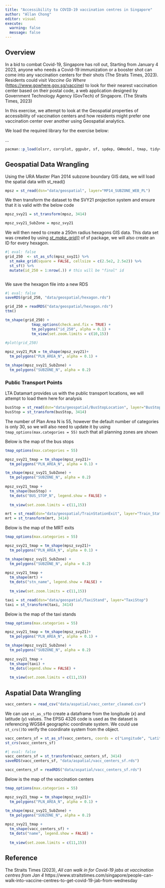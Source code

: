 ```yaml
---
title: "Accessibility to COVID-19 vaccination centres in Singapore"
author: "Allan Chong"
editor: visual
execute: 
  warning: false
  message: false
---
```


## Overview

In a bid to combat Covid-19, Singapore has roll out, Starting from January 4 2023, anyone who needs a Covid-19 immunization or a booster shot can come into any vaccination centers for their shots (The Straits Times, 2023). Residents could visit *Vaccine Go Where* (<https://www.gowhere.gov.sg/vaccine>) to look for their nearest vaccination center based on their postal code, a web application designed by Government Technology Agency (GovTech) of Singapore. (The Straits Times, 2023)

In this exercise, we attempt to look at the Geospatial properties of accessibility of vaccination centers and how residents might prefer one vaccination center over another using Geospatial analytics.

We load the required library for the exercise below:

...

```r
pacman::p_load(olsrr, corrplot, ggpubr, sf, spdep, GWmodel, tmap, tidyverse, gtsummary, SpatialAcc, ggstatsplot, reshape2)
```

## Geospatial Data Wrangling

Using the URA Master Plan 2014 subzone boundary GIS data, we will load the spatial data with st_read()

```r
mpsz = st_read(dsn="data/geospatial", layer="MP14_SUBZONE_WEB_PL")
```

We then transform the dataset to the SVY21 projection system and ensure that it is valid with the below code

```r
mpsz_svy21 = st_transform(mpsz, 3414)

mpsz_svy21_SubZone = mpsz_svy21
```

We will then need to create a 250m radius hexagons GIS data. This data set was created by using [*st_make_grid()*](https://r-spatial.github.io/sf/reference/st_make_grid.html) of sf package, we will also create an ID for every hexagon.

```r
#| eval: false
grid_250  <- st_as_sfc(mpsz_svy21) %>%
  st_make_grid(square = FALSE, cellsize = c(2.5e2, 2.5e2)) %>% 
  st_sf() %>% 
  mutate(id_250 = 1:nrow(.)) # this will be "final" id



```

We save the hexagon file into a new RDS

```r
#| eval: false
saveRDS(grid_250, "data/geospatial/hexagon.rds")
```

```r
grid_250 = readRDS("data/geospatial/hexagon.rds")
ttm()

tm_shape(grid_250) +
            tmap_options(check.and.fix = TRUE) +
            tm_polygons("id_250", alpha = 0.1) +
            tm_view(set.zoom.limits = c(10,15))
            
#plot(grid_250)
```

```r
mpsz_svy21_PLN = tm_shape(mpsz_svy21)+
  tm_polygons("PLN_AREA_N", alpha = 0.1) +

tm_shape(mpsz_svy21_SubZone) +
  tm_polygons("SUBZONE_N", alpha = 0.2)

```

### Public Transport Points

LTA Datamart provides us with the public transport locations, we will attempt to load them here for analysis

```r
busStop = st_read(dsn="data/geospatial/BusStopLocation", layer="BusStop")
busStop = st_transform(busStop, 3414)
```

The number of Plan Area N is 55, however the default number of categories is only 30, so we will also need to update it by using `tmap_options(max.categories = 55)` such that all planning zones are shown

Below is the map of the bus stops

```r
tmap_options(max.categories = 55)

mpsz_svy21_tmap = tm_shape(mpsz_svy21)+
  tm_polygons("PLN_AREA_N", alpha = 0.1) +

tm_shape(mpsz_svy21_SubZone) +
  tm_polygons("SUBZONE_N", alpha = 0.2) 
 
mpsz_svy21_tmap +
  tm_shape(busStop) + 
  tm_dots("BUS_STOP_N", legend.show = FALSE) +
  
  tm_view(set.zoom.limits = c(11,15)) 

```

```r
mrt = st_read(dsn="data/geospatial/TrainStationExit", layer="Train_Station_Exit_Layer")
mrt = st_transform(mrt, 3414)
```

Below is the map of the MRT exits

```r
tmap_options(max.categories = 55)

mpsz_svy21_tmap = tm_shape(mpsz_svy21)+
  tm_polygons("PLN_AREA_N", alpha = 0.1) +

tm_shape(mpsz_svy21_SubZone) +
  tm_polygons("SUBZONE_N", alpha = 0.2) 
 
mpsz_svy21_tmap +
  tm_shape(mrt) + 
  tm_dots("stn_name", legend.show = FALSE) +
  
  tm_view(set.zoom.limits = c(11,15)) 
```

```r
taxi = st_read(dsn="data/geospatial/TaxiStand", layer="TaxiStop")
taxi = st_transform(taxi, 3414)
```

Below is the map of the taxi stands

```r
tmap_options(max.categories = 55)

mpsz_svy21_tmap = tm_shape(mpsz_svy21)+
  tm_polygons("PLN_AREA_N", alpha = 0.1) +

tm_shape(mpsz_svy21_SubZone) +
  tm_polygons("SUBZONE_N", alpha = 0.2) 
 
mpsz_svy21_tmap +
  tm_shape(taxi) + 
  tm_dots(legend.show = FALSE) +
  
  tm_view(set.zoom.limits = c(11,15)) 
```

## Aspatial Data Wrangling

```r
vacc_centers = read_csv("data/aspatial/vacc_center_cleaned.csv") 
```

We can use `st_as_sf`to create a dataframe from the longitude (*x*) and latitude (*y*) values. The EPSG 4326 code is used as the dataset is referencing WGS84 geographic coordinate system. We could use `st_crs()`to verify the coordinate system from the object.

```r
vacc_centers_sf = st_as_sf(vacc_centers, coords = c("Longitude", "Latitude"), crs=4326)
st_crs(vacc_centers_sf)
```

```r
#| eval: false
vacc_centers_sf = st_transform(vacc_centers_sf, 3414)
saveRDS(vacc_centers_sf, "data/aspatial/vacc_centers_sf.rds")
```

```r
vacc_centers_sf = readRDS("data/aspatial/vacc_centers_sf.rds")
```

Below is the map of the vaccination centers

```r
tmap_options(max.categories = 55)

mpsz_svy21_tmap = tm_shape(mpsz_svy21)+
  tm_polygons("PLN_AREA_N", alpha = 0.1) +

tm_shape(mpsz_svy21_SubZone) +
  tm_polygons("SUBZONE_N", alpha = 0.2) 
 
mpsz_svy21_tmap +
  tm_shape(vacc_centers_sf) + 
  tm_dots("name", legend.show = FALSE) +
  
  tm_view(set.zoom.limits = c(11,15)) 
```

## Reference

The Straits Times (2023), *All can walk in for Covid-19 jabs at vaccination centres from Jan 4* https://www.straitstimes.com/singapore/people-can-walk-into-vaccine-centres-to-get-covid-19-jab-from-wednesday

